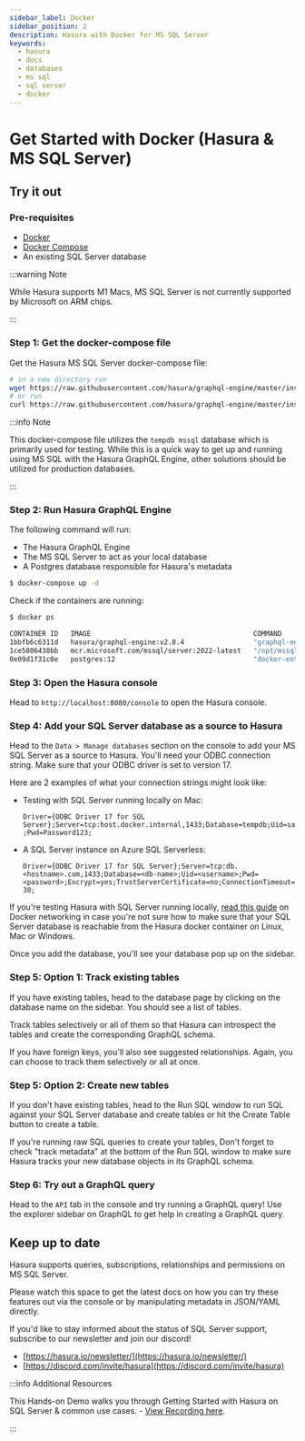 ```yaml
---
sidebar_label: Docker
sidebar_position: 2
description: Hasura with Docker for MS SQL Server
keywords:
  - hasura
  - docs
  - databases
  - ms sql
  - sql server
  - docker
---
```



# Get Started with Docker (Hasura & MS SQL Server)

## Try it out

### Pre-requisites

- [Docker](https://docs.docker.com/install/)
- [Docker Compose](https://docs.docker.com/compose/install/)
- An existing SQL Server database

:::warning Note

While Hasura supports M1 Macs, MS SQL Server is not currently supported by Microsoft on ARM chips.

:::

### Step 1: Get the docker-compose file

Get the Hasura MS SQL Server docker-compose file:

```bash
# in a new directory run
wget https://raw.githubusercontent.com/hasura/graphql-engine/master/install-manifests/docker-compose-ms-sql-server/docker-compose.yaml
# or run
curl https://raw.githubusercontent.com/hasura/graphql-engine/master/install-manifests/docker-compose-ms-sql-server/docker-compose.yaml -o docker-compose.yaml
```

:::info Note

This docker-compose file utilizes the `tempdb mssql` database which is primarily used for testing. While this is a quick
way to get up and running using MS SQL with the Hasura GraphQL Engine, other solutions should be utilized for production
databases.

:::

### Step 2: Run Hasura GraphQL Engine

The following command will run:

- The Hasura GraphQL Engine
- The MS SQL Server to act as your local database
- A Postgres database responsible for Hasura's metadata

```bash
$ docker-compose up -d
```

Check if the containers are running:

```bash
$ docker ps

CONTAINER ID   IMAGE                                        COMMAND                  CREATED         STATUS         PORTS                    NAMES
1bbfb6c6311d   hasura/graphql-engine:v2.8.4                 "graphql-engine serve"   4 seconds ago   Up 2 seconds   0.0.0.0:8080->8080/tcp   hasura-graphql-engine-1
1ce5806438bb   mcr.microsoft.com/mssql/server:2022-latest   "/opt/mssql/bin/perm…"   4 seconds ago   Up 3 seconds   1433/tcp                 hasura-mssql-1
0e09d1f31c0e   postgres:12                                  "docker-entrypoint.s…"   4 seconds ago   Up 3 seconds   5432/tcp                 hasura-postgres-1
```

### Step 3: Open the Hasura console

Head to `http://localhost:8080/console` to open the Hasura console.

### Step 4: Add your SQL Server database as a source to Hasura

Head to the `Data > Manage databases` section on the console to add your MS SQL Server as a source to Hasura. You'll
need your ODBC connection string. Make sure that your ODBC driver is set to version 17.

Here are 2 examples of what your connection strings might look like:

- Testing with SQL Server running locally on Mac:

  `Driver={ODBC Driver 17 for SQL Server};Server=tcp:host.docker.internal,1433;Database=tempdb;Uid=sa;Pwd=Password123;`

- A SQL Server instance on Azure SQL Serverless:

  `Driver={ODBC Driver 17 for SQL Server};Server=tcp:db.<hostname>.com,1433;Database=<db-name>;Uid=<username>;Pwd=<password>;Encrypt=yes;TrustServerCertificate=no;ConnectionTimeout=30;`

If you're testing Hasura with SQL Server running locally, [read this guide](/guides/docker-networking.mdx) on Docker
networking in case you're not sure how to make sure that your SQL Server database is reachable from the Hasura docker
container on Linux, Mac or Windows.

<Thumbnail src='/img/databases/ms-sql-server/1-manage-databases.png' alt='Manage databases' width='1000px' />

<Thumbnail src='/img/databases/ms-sql-server/2-add-source.png' alt='Add source' width='1000px' />

Once you add the database, you'll see your database pop up on the sidebar.

### Step 5: Option 1: Track existing tables

If you have existing tables, head to the database page by clicking on the database name on the sidebar. You should see a
list of tables.

<Thumbnail src='/img/databases/ms-sql-server/3-manage-mydb.png' alt='Manage my-db' width='1000px' />

Track tables selectively or all of them so that Hasura can introspect the tables and create the corresponding GraphQL
schema.

<Thumbnail src='/img/databases/ms-sql-server/4-track-tables.png' alt='Track tables' width='1000px' />

If you have foreign keys, you'll also see suggested relationships. Again, you can choose to track them selectively or
all at once.

<Thumbnail src='/img/databases/ms-sql-server/5-track-rels.png' alt='Track relationships' width='1000px' />

### Step 5: Option 2: Create new tables

If you don't have existing tables, head to the Run SQL window to run SQL against your SQL Server database and create
tables or hit the Create Table button to create a table.

If you're running raw SQL queries to create your tables, Don't forget to check "track metadata" at the bottom of the Run
SQL window to make sure Hasura tracks your new database objects in its GraphQL schema.

<Thumbnail src='/img/databases/ms-sql-server/7-run-sql.png' alt='Run SQL to create table' width='1000px' />

### Step 6: Try out a GraphQL query

Head to the `API` tab in the console and try running a GraphQL query! Use the explorer sidebar on GraphQL to get help in
creating a GraphQL query.

<Thumbnail src='/img/databases/ms-sql-server/6-make-graphql-query.png' alt='Make GraphQL query' width='1000px' />

## Keep up to date

Hasura supports queries, subscriptions, relationships and permissions on MS SQL Server.

Please watch this space to get the latest docs on how you can try these features out via the console or by manipulating
metadata in JSON/YAML directly.

If you'd like to stay informed about the status of SQL Server support, subscribe to our newsletter and join our discord!

- [https://hasura.io/newsletter/](https://hasura.io/newsletter/)
- [https://discord.com/invite/hasura](https://discord.com/invite/hasura)

:::info Additional Resources

This Hands-on Demo walks you through Getting Started with Hasura on SQL Server & common use cases. -
[View Recording here](https://hasura.io/events/webinar/hasura-sql-server/?pg=docs&plcmt=body&cta=view-recording&tech=).

:::

